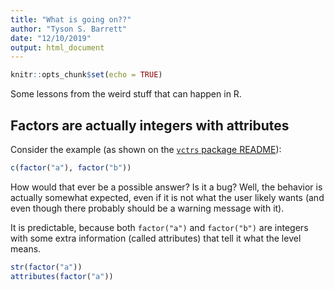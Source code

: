```yaml
---
title: "What is going on??"
author: "Tyson S. Barrett"
date: "12/10/2019"
output: html_document
---
```


```r
knitr::opts_chunk$set(echo = TRUE)
```

Some lessons from the weird stuff that can happen in R.

## Factors are actually integers with attributes

Consider the example (as shown on the [`vctrs` package README]()):

```r
c(factor("a"), factor("b"))
```

How would that ever be a possible answer? Is it a bug? Well, the behavior is actually somewhat expected, even if it is not what the user likely wants (and even though there probably should be a warning message with it).

It is predictable, because both `factor("a")` and `factor("b")` are integers with some extra information (called attributes) that tell it what the level means.

```r
str(factor("a"))
attributes(factor("a"))
```


```r

```








